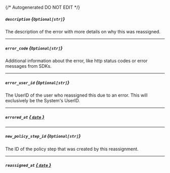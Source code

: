 {/* Autogenerated DO NOT EDIT  */}
##### `description` *{`Optional[str]`}*
The description of the error with more details on why this was reassigned.

---
##### `error_code` *{`Optional[str]`}*
Additional information about the error, like http status codes or error messages from SDKs.

---
##### `error_user_id` *{`Optional[str]`}*
The UserID of the user who reassigned this due to an error. This will exclusively be the System's UserID.

---
##### `errored_at` [*{ `date` }*](https://docs.python.org/3/library/datetime.html#date-objects)

---
##### `new_policy_step_id` *{`Optional[str]`}*
The ID of the policy step that was created by this reassignment.

---
##### `reassigned_at` [*{ `date` }*](https://docs.python.org/3/library/datetime.html#date-objects)


